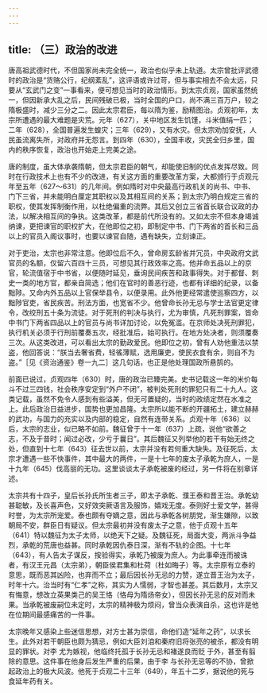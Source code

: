 ```yaml
---
---
---
```

title: （三）政治的改进
---



唐高祖武德时代，不但国家尚未完全统一，政治也似乎未上轨道。太宗曾批评武德时的政治是“货赂公行，纪纲紊乱”，这评语或许过苛，但与事实相去不会太远，只要从“玄武门之变”一事看来，便可想见当时的政治情形。到太宗贞观，国家虽然统一，但因新承大乱之后，民间残破已极，当时全国的户口，尚不满三百万户，较之隋极盛时，减少三分之二。因此太宗君臣，每以隋为鉴，励精图治。贞观初年，太宗所遭遇的最大难题是灾荒。元年（627），关中地区发生饥馑，斗米值绢一匹；二年（628），全国普遍发生蝗灾；三年（629），又有水灾。但太宗劝加安抚，人民虽流离失所，对政府并无怨言。到四年（630），全国丰收，灾民全归乡里，国内的秩序恢复，政治也开始走上完美之途。

唐的制度，虽大体承袭隋朝，但太宗君臣的朝气，却能使旧制的优点发挥尽致。同时在行政技术上也有不少的改进，有关这方面的重要改革方案，大都颁行于贞观元年至五年（627～631）的几年间。例如隋时对中央最高行政机关的尚书、中书、门下三省，并未能明白厘定其职权以及其相互间的关系；到太宗乃明白规定三省的职权，使其发挥制衡作用，以杜绝偏重的流弊。其后又创立三省首长联合议政的办法，以解决相互间的争执。这类改革，都是前代所没有的。又如太宗不但本身竭诚纳谏，更把谏官的职权扩大，在他即位之初，即制定中书、门下两省的首长和三品以上的官员入阁议事时，也要以谏官自随，遇有缺失，立刻谏正。

对于吏治，太宗也非常注意。他即位后不久，曾命房玄龄省并冗员，中央政府文武官员的名额，仅留六百四十三员，可想见其行政效率之高。他并命五品以上的京官，轮流值宿于中书省，以便随时延见，垂询民间疾苦和政事得失。对于都督、刺史一类的地方官，都亲自简选；他们在官时的善恶行迹，也都有详细的纪录，以备黜陟。又命内外五品以上官保举县令，以便录用。此外他更经常遣使巡察四方，以黜陟官吏，省民疾苦。刑法方面，也宽省不少。他曾命长孙无忌与学士法官更定律令，改绞刑五十条为流徒。对于死刑的判决与执行，尤为审慎，凡死刑罪案，皆命中书门下两省四品以上的官员与尚书详加讨论，以免冤滥。在京师处决死刑罪犯，执行机关必须于行刑前覆奏五次，经批准后，始可执行。在地方处决者，则须覆奏三次。从这类改进，可以看出太宗的勤政爱民。他即位之初，曾有人劝他重法以禁盗，他回答说：“朕当去奢省费，轻徭薄赋，选用廉吏，使民衣食有余，则自不为盗。”［见《资治通鉴》卷一九二］这几句话，也正是他处理国政所悬鹄的。

前面已说过，贞观四年（630）时，唐的政治已臻完美。史书记载这一年的米价每斗不过三四钱，社会秩序安定到“外户不闭”，被判处死刑的罪犯只有二十九人。这类记载，虽然不免令人感到有些溢美，但无可置疑的，当时的政绩定然在水准之上。此后政治日益进步，国势也更加昌隆。太宗所以能不断的开疆拓土，建立赫赫的武功，与国力的充实以及内部的稳定，自然有连带关系。贞观十年（636）以后，太宗的志业，似已略不如前。魏征曾于十一年（637）上疏，说他“欲善之志，不及于昔时；闻过必改，少亏于曩日”。其后魏征又列举他的若干有始无终之处，但直到十七年（643）征去世以前，太宗并没有若何重大缺失。及征死后，太宗才遭遇一些不快事件，其中最大的两件，一是十七年的废太子承乾为庶人，一是十九年（645）伐高丽的无功。这里谈谈太子承乾被废的经过，另一件将在别章详述。

太宗共有十四子，皇后长孙氏所生者三子，即太子承乾、濮王泰和晋王治。承乾幼甚聪敏，及长喜声色，又好效突厥语言及服饰，嬉戏无度。泰则好士爱文学，甚得时誉，为太宗所宠爱。泰也颇有夺嫡之意，因此与承乾各树朋党，渐生嫌隙，以致朝局不安，群臣日有疑议。但太宗最初并没有废太子之意，他于贞观十五年（641）特以魏征为太子太师，以绝天下之疑。及魏征死，局面大变，两派斗争益烈，承乾的荒唐也益甚。同时承乾因仇泰日深，渐有不轨的企图。十七年（643），有人告太子谋反，按验得实，承乾乃被废为庶人。为此事牵连而被诛者，有汉王元昌（太宗弟），朝臣侯君集和杜荷（杜如晦子）等。太宗原有立泰的意思，既而恶其凶险，也弃而不立；最后因长孙无忌的力赞，遂立晋王治为太子，时年十六。治当时有“仁孝”之称，其实为人懦弱，才智也甚差。其后数月，太宗又有悔意，想改立英果类己的吴王恪（恪母为隋炀帝女），但因长孙无忌的反对而未果。当承乾被废嗣位未定时，太宗的精神极为烦闷，曾当众表演自杀，这也许是他在位期间最感痛苦的一件事。

太宗晚年又感染上些迷信思想，对方士甚为崇信，命他们造“延年之药”，以求长生。此外对若干朝臣也颇为猜忌，例如大臣刘洎和秦府旧将张亮的被杀，都没有明显的罪状。对李 尤为嫉视，他临终托孤于长孙无忌和褚遂良而贬 于外，甚至有翦除的意思。这件事在他身后发生严重的后果，由于李 与长孙无忌等的不协，曾掀起政治上的极大风波。他死于贞观二十三年（649），年五十二岁，据说他的死与食延年药有关。